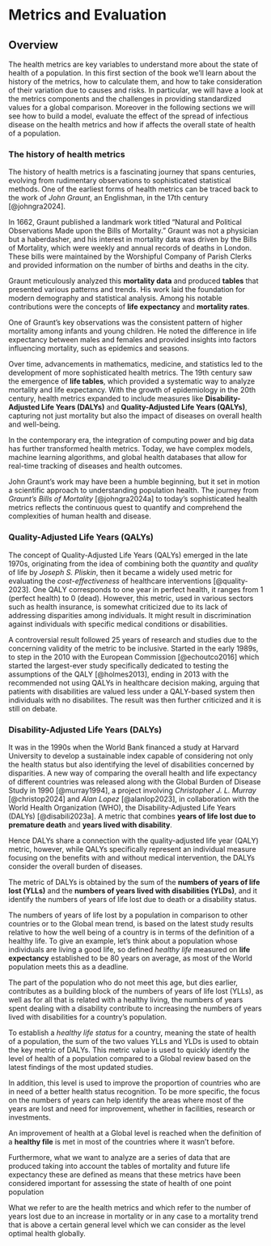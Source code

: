 # Metrics and Evaluation {#sec-01-MetricsEvaluation}

## Overview

The health metrics are key variables to understand more about the state of health of a population. In this first section of the book we'll learn about the history of the metrics, how to calculate them, and how to take consideration of their variation due to causes and risks. In particular, we will have a look at the metrics components and the challenges in providing standardized values for a global comparison. Moreover in the following sections we will see how to build a model, evaluate the effect of the spread of infectious disease on the health metrics and how if affects the overall state of health of a population.

### The history of health metrics

The history of health metrics is a fascinating journey that spans centuries, evolving from rudimentary observations to sophisticated statistical methods. One of the earliest forms of health metrics can be traced back to the work of *John Graunt*, an Englishman, in the 17th century [@johngra2024].

In 1662, Graunt published a landmark work titled "Natural and Political Observations Made upon the Bills of Mortality." Graunt was not a physician but a haberdasher, and his interest in mortality data was driven by the Bills of Mortality, which were weekly and annual records of deaths in London. These bills were maintained by the Worshipful Company of Parish Clerks and provided information on the number of births and deaths in the city.

Graunt meticulously analyzed this **mortality data** and produced **tables** that presented various patterns and trends. His work laid the foundation for modern demography and statistical analysis. Among his notable contributions were the concepts of **life expectancy** and **mortality rates**.

One of Graunt's key observations was the consistent pattern of higher mortality among infants and young children. He noted the difference in life expectancy between males and females and provided insights into factors influencing mortality, such as epidemics and seasons.

Over time, advancements in mathematics, medicine, and statistics led to the development of more sophisticated health metrics. The 19th century saw the emergence of **life tables**, which provided a systematic way to analyze mortality and life expectancy. With the growth of epidemiology in the 20th century, health metrics expanded to include measures like **Disability-Adjusted Life Years (DALYs)** and **Quality-Adjusted Life Years (QALYs)**, capturing not just mortality but also the impact of diseases on overall health and well-being.

In the contemporary era, the integration of computing power and big data has further transformed health metrics. Today, we have complex models, machine learning algorithms, and global health databases that allow for real-time tracking of diseases and health outcomes.

John Graunt's work may have been a humble beginning, but it set in motion a scientific approach to understanding population health. The journey from *Graunt's Bills of Mortality* [@johngra2024a] to today's sophisticated health metrics reflects the continuous quest to quantify and comprehend the complexities of human health and disease.

### **Quality-Adjusted Life Years (QALYs)**

The concept of Quality-Adjusted Life Years (QALYs) emerged in the late 1970s, originating from the idea of combining both the *quantity* and *quality* of life by *Joseph S. Pliskin*, then it became a widely used metric for evaluating the *cost-effectiveness* of healthcare interventions [@quality-2023]. One QALY corresponds to one year in perfect health, it ranges from 1 (perfect health) to 0 (dead). However, this metric, used in various sectors such as health insurance, is somewhat criticized due to its lack of addressing disparities among individuals. It might result in discrimination against individuals with specific medical conditions or disabilities.

A controversial result followed 25 years of research and studies due to the concerning validity of the metric to be inclusive. Started in the early 1989s, to step in the 2010 with the European Commission [@echoutco2016] which started the largest-ever study specifically dedicated to testing the assumptions of the QALY [@holmes2013], ending in 2013 with the recommended not using QALYs in healthcare decision making, arguing that patients with disabilities are valued less under a QALY-based system then individuals with no disabilites. The result was then further criticized and it is still on debate.

### **Disability-Adjusted Life Years (DALYs)**

It was in the 1990s when the World Bank financed a study at Harvard University to develop a sustainable index capable of considering not only the health status but also identifying the level of disabilities concerned by disparities. A new way of comparing the overall health and life expectancy of different countries was released along with the Global Burden of Disease Study in 1990 [@murray1994], a project involving *Christopher J. L. Murray* [@christop2024] and *Alan Lopez* [@alanlop2023], in collaboration with the World Health Organization (WHO), the Disability-Adjusted Life Years (DALYs) [@disabili2023a]. A metric that combines **years of life lost due to premature death** and **years lived with disability**.

Hence DALYs share a connection with the quality-adjusted life year (QALY) metric, however, while QALYs specifically represent an individual measure focusing on the benefits with and without medical intervention, the DALYs consider the overall burden of diseases.

The metric of DALYs is obtained by the sum of the **numbers of years of life lost (YLLs)** and the **numbers of years lived with disabilities (YLDs)**, and it identify the numbers of years of life lost due to death or a disability status.

The numbers of years of life lost by a population in comparison to other countries or to the Global mean trend, is based on the latest study results relative to how the well being of a country is in terms of the definition of a healthy life. To give an example, let's think about a population whose individuals are living a good life, so defined *healthy life* measured on **life expectancy** established to be 80 years on average, as most of the World population meets this as a deadline.

The part of the population who do not meet this age, but dies earlier, contributes as a building block of the numbers of years of life lost (YLLs), as well as for all that is related with a healthy living, the numbers of years spent dealing with a disability contribute to increasing the numbers of years lived with disabilities for a country's population.

To establish a *healthy life status* for a country, meaning the state of health of a population, the sum of the two values YLLs and YLDs is used to obtain the key metric of DALYs. This metric value is used to quickly identify the level of health of a population compared to a Global review based on the latest findings of the most updated studies.

In addition, this level is used to improve the proportion of countries who are in need of a better health status recognition. To be more specific, the focus on the numbers of years can help identify the areas where most of the years are lost and need for improvement, whether in facilities, research or investments.

An improvement of health at a Global level is reached when the definition of a **healthy file** is met in most of the countries where it wasn't before.

Furthermore, what we want to analyze are a series of data that are produced taking into account the tables of mortality and future life expectancy these are defined as means that these metrics have been considered important for assessing the state of health of one point population

What we refer to are the health metrics and which refer to the number of years lost due to an increase in mortality or in any case to a mortality trend that is above a certain general level which we can consider as the level optimal health globally.
